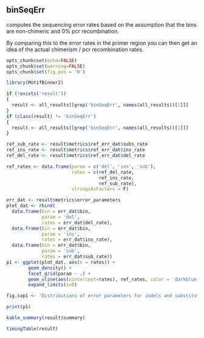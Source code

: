 ## binSeqErr

computes the sequencing error rates based on the assumption that the bins are
non-chimeric and 0% pcr recombination.

By comparing this to the error rates in the primer region you can then get an
idea of the actual chimerism / pcr recombination rates.

```r
opts_chunk$set(echo=FALSE)
opts_chunk$set(warning=FALSE)
opts_chunk$set(fig.pos = 'H')

library(MotifBinner2)

if (!exists('result'))
{
  result <- all_results[[grep('binSeqErr', names(all_results))[1]]]
}
if (class(result) != 'binSeqErr')
{
  result <- all_results[[grep('binSeqErr', names(all_results))[1]]]
}
```

```r
ref_sub_rate <- result$metrics$ref_err_dat$subs_rate
ref_ins_rate <- result$metrics$ref_err_dat$ins_rate
ref_del_rate <- result$metrics$ref_err_dat$del_rate

ref_rates <- data.frame(param = c('del', 'ins', 'sub'),
                        rates = c(ref_del_rate,
                                  ref_ins_rate,
                                  ref_sub_rate),
                        stringsAsFactors = F)

err_dat <- result$metrics$error_parameters
plot_dat <- rbind(
  data.frame(bin = err_dat$bin,
             param = 'del',
             rates = err_dat$del_rate),
  data.frame(bin = err_dat$bin,
             param = 'ins',
             rates = err_dat$ins_rate),
  data.frame(bin = err_dat$bin,
             param = 'sub',
             rates = err_dat$sub_rate))
p1 <- ggplot(plot_dat, aes(x = rates)) + 
        geom_density() + 
        facet_grid(param ~ .) +
        geom_vline(aes(xintercept=rates), ref_rates, color = 'darkblue') +
        expand_limits(x=0)

fig.cap1 <- 'Distributions of error parameters for indels and substitution in the bins. Reference error rates in primer regions shown as vertical blue lines.'
```

```r
print(p1)
```

```r
kable_summary(result$summary)

timingTable(result)
```

